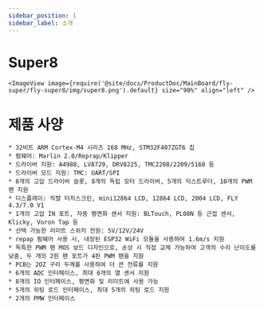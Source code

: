 ```yaml
---
sidebar_position: 1
sidebar_label: 소개
---
```




# Super8

    
    <ImageView image={require('@site/docs/ProductDoc/MainBoard/fly-super/fly-super8/img/super8.png').default} size="90%" align="left" />


# 제품 사양


    * 32비트 ARM Cortex-M4 시리즈 168 MHz, STM32F407ZGT6 칩
    * 펌웨어: Marlin 2.0/Reprap/Klipper
    * 드라이버 지원: A4988, LV8729, DRV8225, TMC2208/2209/5160 등
    * 드라이버 모드 지원: TMC: UART/SPI
    * 8개의 고압 드라이버 슬롯, 8개의 독립 모터 드라이버, 5개의 익스트루더, 10개의 PWM 팬 지원
    * 디스플레이: 직렬 터치스크린, mini12864 LCD, 12864 LCD, 2004 LCD, FLY 4.3/7.0 V1
    * 1개의 고압 IN 포트, 자동 평면화 센서 지원: BLTouch, PL08N 등 근접 센서, Klicky, Voron Tap 등
    * 선택 가능한 리미트 스위치 전원: 5V/12V/24V
    * repap 펌웨어 사용 시, 내장된 ESP32 WiFi 모듈을 사용하여 1.6m/s 지원
    * 독특한 PWM 팬 MOS 보드 디자인으로, 손상 시 직접 교체 가능하여 고객의 수리 난이도를 낮춤, 두 개의 2핀 팬 포트가 4핀 PWM 팬을 지원
    * PCB는 2OZ 구리 두께를 사용하여 더 큰 전류를 지원
    * 6개의 ADC 인터페이스, 최대 6개의 열 센서 지원
    * 8개의 IO 인터페이스, 평면화 및 리미트에 사용 가능
    * 5개의 히팅 로드 인터페이스, 최대 5개의 히팅 로드 지원
    * 2개의 PMW 인터페이스